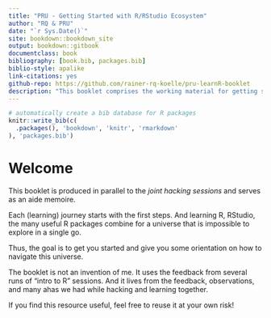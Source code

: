 ```yaml
--- 
title: "PRU - Getting Started with R/RStudio Ecosystem"
author: "RQ & PRU"
date: "`r Sys.Date()`"
site: bookdown::bookdown_site
output: bookdown::gitbook
documentclass: book
bibliography: [book.bib, packages.bib]
biblio-style: apalike
link-citations: yes
github-repo: https://github.com/rainer-rq-koelle/pru-learnR-booklet
description: "This booklet comprises the working material for getting started with R/RStudio. It reflects the hacking sessions of PRU members"
---
```


```r
# automatically create a bib database for R packages
knitr::write_bib(c(
  .packages(), 'bookdown', 'knitr', 'rmarkdown'
), 'packages.bib')
```

# Welcome {-}

This booklet is produced in parallel to the *joint hacking sessions* and serves as an aide memoire.

Each (learning) journey starts with the first steps. 
And learning R, RStudio, the many useful R packages combine for a universe that is impossible to explore in a single go.

Thus, the goal is to get you started and give you some orientation on how to navigate this universe.

The booklet is not an invention of me. It uses the feedback from several runs of "intro to R" sessions.
And it lives from the feedback, observations, and many ahas we had while hacking and learning together.

If you find this resource useful, feel free to reuse it at your own risk!

